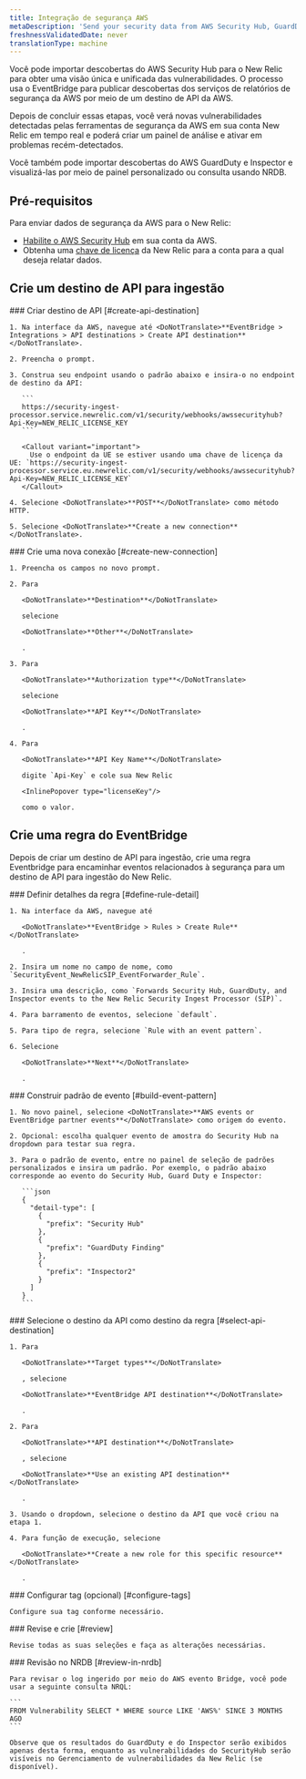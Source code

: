 ```yaml
---
title: Integração de segurança AWS
metaDescription: 'Send your security data from AWS Security Hub, GuardDuty, and inspector directly to New Relic.'
freshnessValidatedDate: never
translationType: machine
---
```


Você pode importar descobertas do AWS Security Hub para o New Relic para obter uma visão única e unificada das vulnerabilidades. O processo usa o EventBridge para publicar descobertas dos serviços de relatórios de segurança da AWS por meio de um destino de API da AWS.

Depois de concluir essas etapas, você verá novas vulnerabilidades detectadas pelas ferramentas de segurança da AWS em sua conta New Relic em tempo real e poderá criar um painel de análise e ativar <InlinePopover type="alerts"/>em problemas recém-detectados.

Você também pode importar descobertas do AWS GuardDuty e Inspector e visualizá-las por meio de painel personalizado ou consulta usando NRDB.

## Pré-requisitos

Para enviar dados de segurança da AWS para o New Relic:

* [Habilite o AWS Security Hub](https://docs.aws.amazon.com/securityhub/latest/userguide/securityhub-settingup.html) em sua conta da AWS.
* Obtenha uma [chave de licença](/docs/accounts-partnerships/install-new-relic/account-setup/license-key) da New Relic para a conta para a qual deseja relatar dados.

## Crie um destino de API para ingestão

<Steps>
  <Step>
    ### Criar destino de API [#create-api-destination]

    1. Na interface da AWS, navegue até <DoNotTranslate>**EventBridge > Integrations > API destinations > Create API destination**</DoNotTranslate>.

    2. Preencha o prompt.

    3. Construa seu endpoint usando o padrão abaixo e insira-o no endpoint de destino da API:

       ```
       https://security-ingest-processor.service.newrelic.com/v1/security/webhooks/awssecurityhub?Api-Key=NEW_RELIC_LICENSE_KEY
       ```

       <Callout variant="important">
         Use o endpoint da UE se estiver usando uma chave de licença da UE: `https://security-ingest-processor.service.eu.newrelic.com/v1/security/webhooks/awssecurityhub?Api-Key=NEW_RELIC_LICENSE_KEY`
       </Callout>

    4. Selecione <DoNotTranslate>**POST**</DoNotTranslate> como método HTTP.

    5. Selecione <DoNotTranslate>**Create a new connection**</DoNotTranslate>.
  </Step>

  <Step>
    ### Crie uma nova conexão [#create-new-connection]

    1. Preencha os campos no novo prompt.

    2. Para

       <DoNotTranslate>**Destination**</DoNotTranslate>

       selecione

       <DoNotTranslate>**Other**</DoNotTranslate>

       .

    3. Para

       <DoNotTranslate>**Authorization type**</DoNotTranslate>

       selecione

       <DoNotTranslate>**API Key**</DoNotTranslate>

       .

    4. Para

       <DoNotTranslate>**API Key Name**</DoNotTranslate>

       digite `Api-Key` e cole sua New Relic

       <InlinePopover type="licenseKey"/>

       como o valor.
  </Step>
</Steps>

## Crie uma regra do EventBridge

Depois de criar um destino de API para ingestão, crie uma regra Eventbridge para encaminhar eventos relacionados à segurança para um destino de API para ingestão do New Relic.

<Steps>
  <Step>
    ### Definir detalhes da regra [#define-rule-detail]

    1. Na interface da AWS, navegue até

       <DoNotTranslate>**EventBridge > Rules > Create Rule**</DoNotTranslate>

       .

    2. Insira um nome no campo de nome, como `SecurityEvent_NewRelicSIP_EventForwarder_Rule`.

    3. Insira uma descrição, como `Forwards Security Hub, GuardDuty, and Inspector events to the New Relic Security Ingest Processor (SIP)`.

    4. Para barramento de eventos, selecione `default`.

    5. Para tipo de regra, selecione `Rule with an event pattern`.

    6. Selecione

       <DoNotTranslate>**Next**</DoNotTranslate>

       .
  </Step>

  <Step>
    ### Construir padrão de evento [#build-event-pattern]

    1. No novo painel, selecione <DoNotTranslate>**AWS events or EventBridge partner events**</DoNotTranslate> como origem do evento.

    2. Opcional: escolha qualquer evento de amostra do Security Hub na dropdown para testar sua regra.

    3. Para o padrão de evento, entre no painel de seleção de padrões personalizados e insira um padrão. Por exemplo, o padrão abaixo corresponde ao evento do Security Hub, Guard Duty e Inspector:

       ```json
       {
         "detail-type": [
           {
             "prefix": "Security Hub"
           },
           {
             "prefix": "GuardDuty Finding"
           },
           {
             "prefix": "Inspector2"
           }
         ]
       }
       ```
  </Step>

  <Step>
    ### Selecione o destino da API como destino da regra [#select-api-destination]

    1. Para

       <DoNotTranslate>**Target types**</DoNotTranslate>

       , selecione

       <DoNotTranslate>**EventBridge API destination**</DoNotTranslate>

       .

    2. Para

       <DoNotTranslate>**API destination**</DoNotTranslate>

       , selecione

       <DoNotTranslate>**Use an existing API destination**</DoNotTranslate>

       .

    3. Usando o dropdown, selecione o destino da API que você criou na etapa 1.

    4. Para função de execução, selecione

       <DoNotTranslate>**Create a new role for this specific resource**</DoNotTranslate>

       .
  </Step>

  <Step>
    ### Configurar tag (opcional) [#configure-tags]

    Configure sua tag conforme necessário.
  </Step>

  <Step>
    ### Revise e crie [#review]

    Revise todas as suas seleções e faça as alterações necessárias.
  </Step>

  <Step>
    ### Revisão no NRDB [#review-in-nrdb]

    Para revisar o log ingerido por meio do AWS evento Bridge, você pode usar a seguinte consulta NRQL:

    ```
    FROM Vulnerability SELECT * WHERE source LIKE 'AWS%' SINCE 3 MONTHS AGO
    ```

    Observe que os resultados do GuardDuty e do Inspector serão exibidos apenas desta forma, enquanto as vulnerabilidades do SecurityHub serão visíveis no Gerenciamento de vulnerabilidades da New Relic (se disponível).
  </Step>
</Steps>